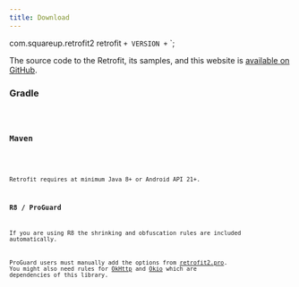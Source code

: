 ```yaml
---
title: Download
---
```



  <groupId>com.squareup.retrofit2</groupId>
  <artifactId>retrofit</artifactId>
  <version>` + VERSION + `</version>
</dependency>`;

The source code to the Retrofit, its samples, and this website is [available on GitHub](https://github.com/square/retrofit).

### Gradle

<Code code={gradleSnippet} lang="kotlin" />

### Maven

<Code code={mavenSnippet} lang="xml" />

Retrofit requires at minimum Java 8+ or Android API 21+.

### R8 / ProGuard

If you are using R8 the shrinking and obfuscation rules are included automatically.

ProGuard users must manually add the options from [retrofit2.pro](https://github.com/square/retrofit/blob/master/retrofit/src/main/resources/META-INF/proguard/retrofit2.pro).
You might also need rules for [OkHttp](https://square.github.io/okhttp/r8_proguard) and [Okio](https://github.com/square/okio#r8--proguard) which are dependencies of this library.
